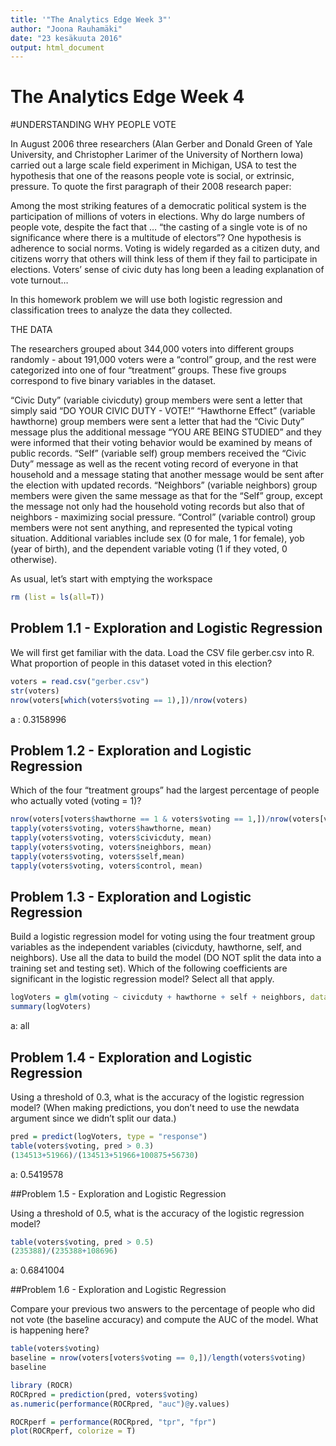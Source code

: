 ```yaml
---
title: '"The Analytics Edge Week 3"'
author: "Joona Rauhamäki"
date: "23 kesäkuuta 2016"
output: html_document
---
```


# The Analytics Edge Week 4

#UNDERSTANDING WHY PEOPLE VOTE

In August 2006 three researchers (Alan Gerber and Donald Green of Yale University, and Christopher Larimer of the University of Northern Iowa) carried out a large scale field experiment in Michigan, USA to test the hypothesis that one of the reasons people vote is social, or extrinsic, pressure. To quote the first paragraph of their 2008 research paper:

Among the most striking features of a democratic political system is the participation of millions of voters in elections. Why do large numbers of people vote, despite the fact that ... "the casting of a single vote is of no significance where there is a multitude of electors"? One hypothesis is adherence to social norms. Voting is widely regarded as a citizen duty, and citizens worry that others will think less of them if they fail to participate in elections. Voters' sense of civic duty has long been a leading explanation of vote turnout...

In this homework problem we will use both logistic regression and classification trees to analyze the data they collected.

THE DATA

The researchers grouped about 344,000 voters into different groups randomly - about 191,000 voters were a "control" group, and the rest were categorized into one of four "treatment" groups. These five groups correspond to five binary variables in the dataset.

"Civic Duty" (variable civicduty) group members were sent a letter that simply said "DO YOUR CIVIC DUTY - VOTE!"
"Hawthorne Effect" (variable hawthorne) group members were sent a letter that had the "Civic Duty" message plus the additional message "YOU ARE BEING STUDIED" and they were informed that their voting behavior would be examined by means of public records.
"Self" (variable self) group members received the "Civic Duty" message as well as the recent voting record of everyone in that household and a message stating that another message would be sent after the election with updated records.
"Neighbors" (variable neighbors) group members were given the same message as that for the "Self" group, except the message not only had the household voting records but also that of neighbors - maximizing social pressure.
"Control" (variable control) group members were not sent anything, and represented the typical voting situation.
Additional variables include sex (0 for male, 1 for female), yob (year of birth), and the dependent variable voting (1 if they voted, 0 otherwise).

As usual, let's start with emptying the workspace
```r
rm (list = ls(all=T))
``` 

## Problem 1.1 - Exploration and Logistic Regression


We will first get familiar with the data. Load the CSV file gerber.csv into R. What proportion of people in this dataset voted in this election?
```r
voters = read.csv("gerber.csv")
str(voters)
nrow(voters[which(voters$voting == 1),])/nrow(voters)
```
a : 0.3158996


## Problem 1.2 - Exploration and Logistic Regression

Which of the four "treatment groups" had the largest percentage of people who actually voted (voting = 1)?

```r
nrow(voters[voters$hawthorne == 1 & voters$voting == 1,])/nrow(voters[voters$hawthorne == 1,])
tapply(voters$voting, voters$hawthorne, mean)
tapply(voters$voting, voters$civicduty, mean)
tapply(voters$voting, voters$neighbors, mean)
tapply(voters$voting, voters$self,mean)
tapply(voters$voting, voters$control, mean)
```


## Problem 1.3 - Exploration and Logistic Regression


Build a logistic regression model for voting using the four treatment group variables as the independent variables (civicduty, hawthorne, self, and neighbors). Use all the data to build the model (DO NOT split the data into a training set and testing set). Which of the following coefficients are significant in the logistic regression model? Select all that apply.

```r
logVoters = glm(voting ~ civicduty + hawthorne + self + neighbors, data = voters, family = binomial)
summary(logVoters)
```
a: all

## Problem 1.4 - Exploration and Logistic Regression

Using a threshold of 0.3, what is the accuracy of the logistic regression model? (When making predictions, you don't need to use the newdata argument since we didn't split our data.)

```r
pred = predict(logVoters, type = "response")
table(voters$voting, pred > 0.3)
(134513+51966)/(134513+51966+100875+56730)
```
a: 0.5419578




##Problem 1.5 - Exploration and Logistic Regression


Using a threshold of 0.5, what is the accuracy of the logistic regression model?
```r
table(voters$voting, pred > 0.5)
(235388)/(235388+108696)
```
a: 0.6841004

##Problem 1.6 - Exploration and Logistic Regression


Compare your previous two answers to the percentage of people who did not vote (the baseline accuracy) and compute the AUC of the model. What is happening here?
```r
table(voters$voting)
baseline = nrow(voters[voters$voting == 0,])/length(voters$voting)
baseline

library (ROCR)
ROCRpred = prediction(pred, voters$voting)
as.numeric(performance(ROCRpred, "auc")@y.values)

ROCRperf = performance(ROCRpred, "tpr", "fpr")
plot(ROCRperf, colorize = T)
```


```r

```


```r

```


```r

```


```r

```


```r

```


```r

```


```r

```


```r

```


```r

```


```r

```



